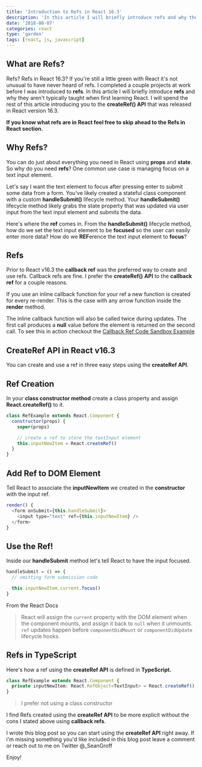 ```yaml
---
title: 'Introduction to Refs in React 16.3'
description: 'In this article I will briefly introduce refs and why they are not typically taught when first learning React'
date: '2018-08-07'
categories: react
type: 'garden'
tags: [react, js, javascript]
---
```


## What are Refs?

Refs? Refs in React 16.3? If you're still a little green with React it's not unusual to have never heard of refs. I completed a couple projects at work before I was introduced to **refs**. In this article I will briefly introduce **refs** and why they aren't typically taught when first learning React. I will spend the rest of this article introducing you to the **createRef() API** that was released in React version 16.3.

**If you know what refs are in React feel free to skip ahead to the Refs in React section.**

## Why Refs?

You can do just about everything you need in React using **props** and **state**. So why do you need **refs**? One common use case is managing focus on a text input element.

Let's say I want the text element to focus after pressing enter to submit some data from a form. You've likely created a stateful class component with a custom **handleSubmit()** lifecycle method. Your **handleSubmit()** lifecycle method likely grabs the state property that was updated via user input from the text input element and submits the data.

Here's where the **ref** comes in. From the **handleSubmit()** lifecycle method, how do we set the text input element to be **focused** so the user can easily enter more data? How do we **REF**erence the text input element to **focus**?

## Refs

Prior to React v16.3 the **callback ref** was the preferred way to create and use refs. Callback refs are fine. I prefer the **createRef()** **API** to the **callback ref** for a couple reasons.

If you use an inline callback function for your ref a new function is created for every re-render. This is the case with any arrow function inside the **render** method.

The inline callback function will also be called twice during updates. The first call produces a **null** value before the element is returned on the second call. To see this in action checkout the [Callback Ref Code Sandbox Example](https://codesandbox.io/s/zl84j0m52l)

## CreateRef API in React v16.3

You can create and use a ref in three easy steps using the **createRef API**.

## Ref Creation

In your **class constructor method** create a class property and assign **React.createRef()** to it.

```js
class RefExample extends React.Component {
  constructor(props) {
    super(props)

    // create a ref to store the textInput element
    this.inputNewItem = React.createRef()
  }
}
```

## Add Ref to DOM Element

Tell React to associate the **inputNewItem** we created in the **constructor** with the input ref.

```js
render() {
  <form onSubmit={this.handleSubmit}>
    <input type="text" ref={this.inputNewItem} />
  </form>
}
```

## Use the Ref!

Inside our **handleSubmit** method let's tell React to have the input focused.

```js
handleSubmit = () => {
  // omitting form submission code

  this.inputNewItem.current.focus()
}
```

From the React Docs

> React will assign the `current` property with the DOM element when the component mounts, and assign it back to `null` when it unmounts. `ref` updates happen before `componentDidMount` or `componentDidUpdate` lifecycle hooks.

## Refs in TypeScript

Here's how a ref using the **createRef API** is defined in **TypeScript.**

```typescript
class RefExample extends React.Component {
  private inputNewItem: React.RefObject<TextInput> = React.createRef()
}
```

> I prefer not using a class constructor

I find Refs created using the **createRef API** to be more explicit without the cons I stated above using **callback refs**.

I wrote this blog post so you can start using the **createRef API** right away. If i'm missing something you'd like included in this blog post leave a comment or reach out to me on Twitter @\_SeanGroff

Enjoy!
